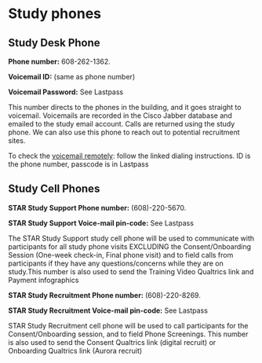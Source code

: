 # Study phones {#sec-study_phones}

## Study Desk Phone

**Phone number:** 608-262-1362.

**Voicemail ID:** (same as phone number)

**Voicemail Password:** See Lastpass

This number directs to the phones in the building, and it goes straight
to voicemail. Voicemails are recorded in the Cisco Jabber database and
emailed to the study email account. Calls are returned using the study
phone. We can also use this phone to reach out to potential recruitment sites. 

To check the [voicemail
remotely](https://kb.wisc.edu/vs/page.php?id=72655): follow the linked
dialing instructions. ID is the phone number, passcode is in Lastpass

## Study Cell Phones

**STAR Study Support Phone number:** (608)-220-5670.

**STAR Study Support Voice-mail pin-code:** See Lastpass

The STAR Study Support study cell phone will be used to communicate with participants for all study
phone visits EXCLUDING the Consent/Onboarding Session (One-week check-in, Final phone visit)
and to field calls from participants if they have any questions/concerns
while they are on study.This number is also used to send the Training Video Qualtrics link and Payment infographics 

**STAR Study Recruitment Phone number:** (608)-220-8269.

**STAR Study Recruitment Voice-mail pin-code:** See Lastpass

STAR Study Recruitment cell phone will be used to call participants for the Consent/Onboarding session, and to field Phone Screenings. This number is also used to send the Consent
Qualtrics link (digital recruit) or Onboarding Qualtrics link (Aurora recruit)